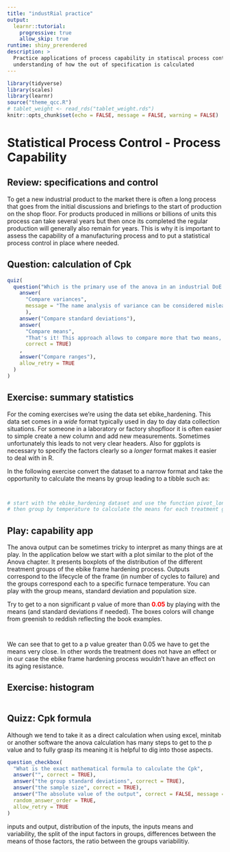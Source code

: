 ```yaml
---
title: "industRial practice"
output: 
  learnr::tutorial:
    progressive: true
    allow_skip: true
runtime: shiny_prerendered
description: > 
  Practice applications of process capability in statiscal process control to gain
  understanding of how the out of specification is calculated
---
```


```r
library(tidyverse)
library(scales)
library(learnr)
source("theme_qcc.R")
# tablet_weight <- read_rds("tablet_weight.rds")
knitr::opts_chunk$set(echo = FALSE, message = FALSE, warning = FALSE)
```

# Statistical Process Control - Process Capability

## Review: specifications and control

To get a new industrial product to the market there is often a long process that goes from the initial discussions and briefings to the start of production on the shop floor. For products produced in millions or billions of units this process can take several years but then once its completed the regular production will generally also remain for years. This is why it is important to assess the capability of a manufacturing process and to put a statistical process control in place where needed.

## Question: calculation of Cpk

```r
quiz(
  question("Which is the primary use of the anova in an industrial DoE (design of experiment)?",
    answer(
      "Compare variances", 
      message = "The name analysis of variance can be considered misleading. In fact the variances (or to be more specific the sums of the squares) are calculated but this is not the primary outcome we're looking for."
      ),
    answer("Compare standard deviations"),
    answer(
      "Compare means",
      "That's it! This approach allows to compare more that two means, thus extending the t.test. It establishes if their difference is statistically different. This provides an indication if the experiment has had an effect.",
      correct = TRUE)
    ,
    answer("Compare ranges"),
    allow_retry = TRUE
  )
)
```

## Exercise: summary statistics

For the coming exercises we're using the data set ebike_hardening. This data set comes in a *wide* format typically used in day to day data collection situations. For someone in a laboratory or factory shopfloor it is often easier to simple create a new column and add new measurements. Sometimes unfortunately this leads to not very clear headers. Also for ggplots is necessary to specify the factors clearly so a *longer* format makes it easier to deal with in R.

In the following exercise convert the dataset to a narrow format and take the opportunity to calculate the means by group leading to a tibble such as:

```r

```


```r

```

```r
# start with the ebike_hardening dataset and use the function pivot_longer()
# then group by temperature to calculate the means for each treatment group
```

## Play: capability app

The anova output can be sometimes tricky to interpret as many things are at play. In the application below we start with a plot similar to the plot of the Anova chapter. It presents boxplots of the distribution of the different treatment groups of the ebike frame hardening process. Outputs correspond to the lifecycle of the frame (in number of cycles to failure) and the groups correspond each to a specific furnace temperature. You can play with the group means, standard deviation and population size.

Try to get to a non significant p value of more than <b style='color:#ff0000'>0.05</b> by playing with the means (and standard deviations if needed). The boxes colors will change from greenish to reddish reflecting the book examples. 

```r

```

```r

```

We can see that to get to a p value greater than 0.05 we have to get the means very close. In other words the treatment does not have an effect or in our case the ebike frame hardening process wouldn't have an effect on its aging resistance.

## Exercise: histogram

```r

```


## Quizz: Cpk formula

Although we tend to take it as a direct calculation when using excel, minitab or another software the anova calculation has many steps to get to the p value and to fully grasp its meaning it is helpful to dig into those aspects.

```r
question_checkbox(
  "What is the exact mathematical formula to calculate the Cpk",
  answer("", correct = TRUE),
  answer("the group standard deviations", correct = TRUE),
  answer("the sample size", correct = TRUE),
  answer("The absolute value of the output", correct = FALSE, message = "the sample size has no influence if the ratios are the same the p value is the same, e.g. if the lifecycles were all divided by 10"),
  random_answer_order = TRUE,
  allow_retry = TRUE
)
```


inputs and output, distribution of the inputs, the inputs means and variability, the split of the input factors in groups, differences between the means of those factors, the ratio between the groups variabilitiy.
